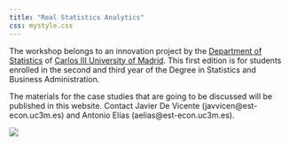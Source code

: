 ```yaml
---
title: "Real Statistics Analytics"
css: mystyle.css
---
```


The workshop belongs to an innovation project by the [Department of Statistics](http://portal.uc3m.es/portal/page/portal/dpto_estadistica) of [Carlos III University of Madrid](http://www.uc3m.es/Home). This first edition is for students enrolled in the second and third year of the Degree in Statistics and Business Administration.

The materials for the case studies that are going to be discussed will be published in this website. Contact Javier De Vicente (javvicen@est-econ.uc3m.es) and Antonio Elías (aelias@est-econ.uc3m.es). 

<!--<img src="wordcloud.png" width="600" height="400" /> -->

![](wordcloud.png)
